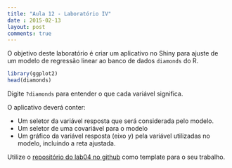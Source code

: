 ```yaml
---
title: "Aula 12 - Laboratório IV"
date : 2015-02-13
layout: post
comments: true
---
```


O objetivo deste laboratório é criar um aplicativo no Shiny para ajuste de um 
modelo de regressão linear ao banco de dados `diamonds` do R.

```r
library(ggplot2)
head(diamonds)
```

Digite `?diamonds` para entender o que cada variável significa.

O aplicativo deverá conter:

* Um seletor da variável resposta que será considerada pelo modelo.
* Um seletor de uma covariável para o modelo
* Um gráfico da variável resposta (eixo y) pela variável utilizadas no modelo,
incluindo a reta ajustada.

Utilize o [repositório do lab04 no github](https://github.com/curso-r/lab04) como template para o seu trabalho. 


